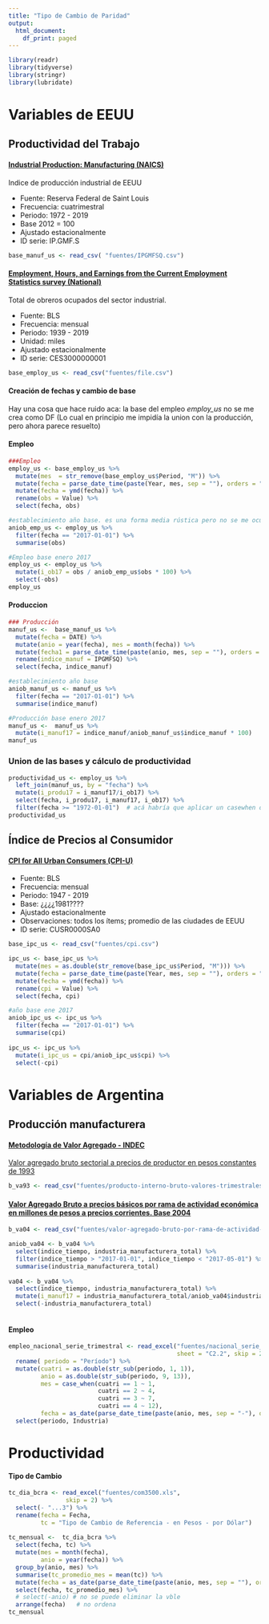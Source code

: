---
title: "Tipo de Cambio de Paridad"
output:
  html_document:
    df_print: paged
---

```{r message=FALSE, warning=FALSE}
library(readr)
library(tidyverse)
library(stringr)
library(lubridate)
```

# Variables de EEUU

## Productividad del Trabajo

#### [Industrial Production: Manufacturing (NAICS)](https://fred.stlouisfed.org/series/IPGMFSQ)

Indice de producción industrial de EEUU

* Fuente: Reserva Federal de Saint Louis
* Frecuencia: cuatrimestral
* Periodo: 1972 - 2019
* Base 2012 = 100
* Ajustado estacionalmente
* ID serie: IP.GMF.S

```{r message=FALSE, warning=FALSE}
base_manuf_us <- read_csv( "fuentes/IPGMFSQ.csv")
```


#### [Employment, Hours, and Earnings from the Current Employment Statistics survey (National)](https://beta.bls.gov/dataViewer/view/timeseries/CES3000000001;jsessionid=71A78735C5FBF3750FAAF0313CFC1B51)

Total de obreros ocupados del sector industrial. 

* Fuente: BLS
* Frecuencia: mensual 
* Periodo: 1939 - 2019
* Unidad: miles
* Ajustado estacionalmente
* ID serie: 	CES3000000001


```{r message=FALSE, warning=FALSE}
base_employ_us <- read_csv("fuentes/file.csv")
```


#### Creación de fechas y cambio de base
Hay una cosa que hace ruido aca: la base del empleo _employ_us_ no se me crea como DF (Lo cual en principio me impidía la union con la producción, pero ahora parece resuelto)

#### Empleo
```{r}
###Empleo 
employ_us <- base_employ_us %>% 
  mutate(mes  = str_remove(base_employ_us$Period, "M")) %>% 
  mutate(fecha = parse_date_time(paste(Year, mes, sep = ""), orders = "ym")) %>%
  mutate(fecha = ymd(fecha)) %>% 
  rename(obs = Value) %>% 
  select(fecha, obs)

#establecimiento año base. es una forma media rústica pero no se me ocurrió otra.
aniob_emp_us <- employ_us %>% 
  filter(fecha == "2017-01-01") %>%
  summarise(obs)

#Empleo base enero 2017
employ_us <- employ_us %>% 
  mutate(i_ob17 = obs / aniob_emp_us$obs * 100) %>% 
  select(-obs)
employ_us  

```

#### Produccion 
```{r warning=FALSE}
### Producción 
manuf_us <-  base_manuf_us %>% 
  mutate(fecha = DATE) %>% 
  mutate(anio = year(fecha), mes = month(fecha)) %>% 
  mutate(fecha1 = parse_date_time(paste(anio, mes, sep = ""), orders = "ym" )) %>%
  rename(indice_manuf = IPGMFSQ) %>%
  select(fecha, indice_manuf)

#establecimiento año base
aniob_manuf_us <- manuf_us %>% 
  filter(fecha == "2017-01-01") %>% 
  summarise(indice_manuf)

#Producción base enero 2017
manuf_us <-  manuf_us %>% 
  mutate(i_manuf17 = indice_manuf/aniob_manuf_us$indice_manuf * 100)
manuf_us

```
### Union de las bases y cálculo de productividad

```{r}
productividad_us <- employ_us %>%
  left_join(manuf_us, by = "fecha") %>%
  mutate(i_produ17 = i_manuf17/i_ob17) %>% 
  select(fecha, i_produ17, i_manuf17, i_ob17) %>% 
  filter(fecha >= "1972-01-01")  # acá habría que aplicar un casewhen o similar para complete los valores NA  
productividad_us
```

## Índice de Precios al Consumidor 

#### [CPI for All Urban Consumers (CPI-U)](https://beta.bls.gov/dataViewer/view/timeseries/CUSR0000SA0;jsessionid=993AA0F88EC37E868C7BE9DF51C773D6)


* Fuente: BLS
* Frecuencia: mensual 
* Periodo: 1947 - 2019
* Base: ¿¿¿¿1981????
* Ajustado estacionalmente
* Observaciones: todos los ítems; promedio de las ciudades de EEUU
* ID serie: CUSR0000SA0


```{r}
base_ipc_us <- read_csv("fuentes/cpi.csv")
```

```{r}
ipc_us <- base_ipc_us %>% 
  mutate(mes = as.double(str_remove(base_ipc_us$Period, "M"))) %>%
  mutate(fecha = parse_date_time(paste(Year, mes, sep = ""), orders = "ym")) %>% 
  mutate(fecha = ymd(fecha)) %>% 
  rename(cpi = Value) %>% 
  select(fecha, cpi) 

#año base ene 2017
aniob_ipc_us <- ipc_us %>% 
  filter(fecha == "2017-01-01") %>% 
  summarise(cpi)
  
ipc_us <- ipc_us %>% 
  mutate(i_ipc_us = cpi/aniob_ipc_us$cpi) %>% 
  select(-cpi)

```

# Variables de Argentina 

## Producción manufacturera

#### [Metodología de Valor Agregado - INDEC](https://www.indec.gob.ar/ftp/cuadros/economia/metodologia_21_cuentas_nacionales.pdf)

[Valor agregado bruto sectorial a precios de productor en pesos constantes de 1993](https://datos.gob.ar/dataset/sspm-producto-interno-bruto-precios-mercado---valor-agregado-bruto-precios-productor-base-1993)

```{r}
b_va93 <- read_csv("fuentes/producto-interno-bruto-valores-trimestrales-base-1993.csv")
```

#### [Valor Agregado Bruto a precios básicos por rama de actividad económica en millones de pesos a precios corrientes. Base 2004](https://datos.gob.ar/dataset/sspm-valor-agregado-bruto-precios-basicos-por-rama-actividad-economica)

```{r}
b_va04 <- read_csv("fuentes/valor-agregado-bruto-por-rama-de-actividad-economica-trimestrales.csv")
```

```{r}
aniob_va04 <- b_va04 %>% 
  select(indice_tiempo, industria_manufacturera_total) %>% 
  filter(indice_tiempo > "2017-01-01", indice_tiempo < "2017-05-01") %>% 
  summarise(industria_manufacturera_total)
  
va04 <- b_va04 %>%
  select(indice_tiempo, industria_manufacturera_total) %>%
  mutate(i_manuf17 = industria_manufacturera_total/aniob_va04$industria_manufacturera_total) %>% 
  select(-industria_manufacturera_total)
  
```

#### Empleo 


```{r}

empleo_nacional_serie_trimestral <- read_excel("fuentes/nacional_serie_empleo_trimestral.xlsx", 
                                               sheet = "C2.2", skip = 2) %>% 
  rename( periodo = "Período") %>% 
  mutate(cuatri = as.double(str_sub(periodo, 1, 1)),
         anio = as.double(str_sub(periodo, 9, 13)),
         mes = case_when(cuatri == 1 ~ 1,
                         cuatri == 2 ~ 4,
                         cuatri == 3 ~ 7,
                         cuatri == 4 ~ 12),
         fecha = as_date(parse_date_time(paste(anio, mes, sep = "-"), orders = "ym"))) %>% 
  select(periodo, Industria)

```

# Productividad


#### Tipo de Cambio

```{r}
tc_dia_bcra <- read_excel("fuentes/com3500.xls", 
                skip = 2) %>% 
  select(- "...3") %>% 
  rename(fecha = Fecha,
         tc = "Tipo de Cambio de Referencia - en Pesos - por Dólar")
      
tc_mensual <-  tc_dia_bcra %>% 
  select(fecha, tc) %>% 
  mutate(mes = month(fecha),
         anio = year(fecha)) %>% 
  group_by(anio, mes) %>% 
  summarise(tc_promedio_mes = mean(tc)) %>% 
  mutate(fecha = as_date(parse_date_time(paste(anio, mes, sep = ""), orders = "ym"))) %>% 
  select(fecha, tc_promedio_mes) %>% 
  # select(-anio) # no se puede eliminar la vble
  arrange(fecha)   # no ordena
tc_mensual
```


